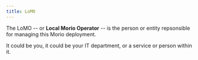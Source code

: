 ```yaml
---
title: LoMO
---
```


The LoMO -- or <b>Local Morio Operator</b> -- is the person or entity repsonsible
for managing this Morio deployment.

It could be you, it could be your IT department, or a service or person within
it.
